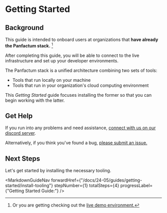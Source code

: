 
# Getting Started

## Background

This guide is intended to onboard users at organizations that **have already the Panfactum stack.** [^1]

[^1]: Or you are getting checking out the [live demo environment.](/stack/demo/live)

After completing this guide, you will be able to connect to the live infrastructure and set up your developer
environments.

The Panfactum stack is a unified architecture combining two sets of tools:

* Tools that run locally on your machine
* Tools that run in your organization's cloud computing environment

This *Getting Started* guide focuses installing the former so that you can begin working with the latter.

## Get Help

If you run into any problems and need assistance, [connect with us on our discord server](__discordServerLink__).

Alternatively, if you think you've found a bug, [please submit an issue.](https://github.com/Panfactum/stack/issues)

## Next Steps

Let's get started by installing the necessary tooling.

<MarkdownGuideNav forwardHref={"/docs/24-05/guides/getting-started/install-tooling"} stepNumber={1} totalSteps={4} progressLabel={"Getting Started Guide:"} />
